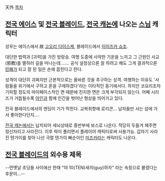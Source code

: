 天外
[[목차]]

== [[전국 에이스]] 및 [[전국 블레이드]], [[전국 캐논]]에 나오는 [[스님]] 캐릭터 ==
성우는 에이스에서 故 [[고오리 다이스케]], 블레이드에서 [[이이즈카 쇼조]].

대단한 법력과 [괴력]을 가진 방랑승. 여행 도중에 사악한 기운을 느끼고 그 근원인 사교(邪教)를 멸하러 길을 떠나는데……. 공식 설정상으론 잘 하려고 해도 그게 결과적으론 [[민폐]]가 되고 잘 된 일은 손에 꼽힌다고 한다.

성격이 대단히 괴짜지만 근본적으로는 올바른 것을 추구하는 성격. 여행하는 이유도 '사람들을 위기에서 구하고 혼을 구제하겠다'라는 이타적인 동기에서다. 하지만 코요리조차 기피할 정도의 마이페이스적인 면 때문에 진지한 면은 크게 부각되지 않는다.
어쩨 시리즈가 거듭될수록 [[아인]]과 함께 인간을 벗어난 형상을 띄어가고 있다.

전국 블레이드에서의 엔딩이 기가 막힌다. 교복취향에 로리콘… 남자들만 사는 섬에 가서 좋아한다던지….

[[전국 캐논]]에서는 납치되어 세뇌상태로 중반부에 보스로 나온다. 적당히 두들겨 패주면 정신차리고 사라진다. 이후 락이 풀리면서 플레이어 캐릭터로써 사용가능. 갑자기 사라진 텐가이를 찾아 나선 극렬 텐가이 빠순이인 [[미즈카]]라는 캐릭터도 나온다.

== [[전국 블레이드]]의 외수용 제목 ==

--먼옛날 초딩들 사이에선 한때 "야 10(TEN)새끼(guy)하자" 라는 속칭으로 불렸다는 후문이...--
